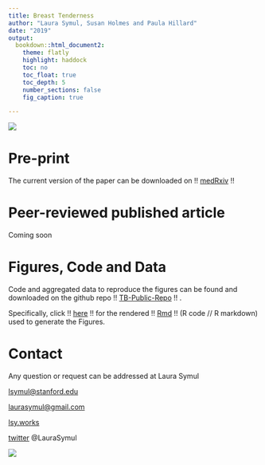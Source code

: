 ```yaml
---
title: Breast Tenderness
author: "Laura Symul, Susan Holmes and Paula Hillard"
date: "2019"
output: 
  bookdown::html_document2: 
    theme: flatly
    highlight: haddock
    toc: no
    toc_float: true
    toc_depth: 5
    number_sections: false
    fig_caption: true

---
```


![](Figures Tables Media/Media/Clue TB icon banner-02.png)



# Pre-print

The current version of the paper can be downloaded on !! [medRxiv](XXX) !!


# Peer-reviewed published article
Coming soon

# Figures, Code and Data

Code and aggregated data to reproduce the figures can be found and downloaded on the github repo !! [TB-Public-Repo](https://github.com/lasy/TB-Public-Repo) !! .

Specifically, click !! [here](https://lasy.github.io/TB-Public-Repo/Code/Tender_Breasts_FIGURES.html) !! for the rendered  !! [Rmd](https://github.com/lasy/TB-Public-Repo/blob/master/Code/Tender_Breasts_FIGURES.Rmd) !! (R code // R markdown) used to generate the Figures.


# Contact
Any question or request can be addressed at Laura Symul 

[lsymul@stanford.edu](mailto:lsymul@stanford.edu) 

[laurasymul@gmail.com](mailto:laurasymul@gmail.com) 

[lsy.works](http://lsy.works/)

[twitter](https://twitter.com/LauraSymul) @LauraSymul


![](Figures Tables Media/Media/Clue TB icon banner-02.png)


